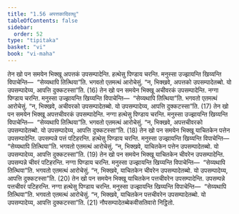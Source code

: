 ```yaml
---
title: "1.56 अपत्तकादिवत्थु"
tableOfContents: false
sidebar:
  order: 52
type: "tipitaka"
basket: "vi"
book: "vi-maha"
---
```



<DynamicBreadcrumb />

<Division number="118" book="vi-maha">

<Paragraph number="495" book="vi-maha">
तेन खो पन समयेन भिक्खू अपत्तकं उपसम्पादेन्ति. हत्थेसु पिण्डाय चरन्ति. मनुस्सा उज्झायन्ति खिय्यन्ति विपाचेन्ति—  “सेय्यथापि तित्थिया”ति. भगवतो एतमत्थं आरोचेसुं. “न, भिक्खवे, अपत्तको उपसम्पादेतब्बो. यो उपसम्पादेय्य, आपत्ति दुक्कटस्सा”ति. (16)
</Paragraph>

<Paragraph number="496" book="vi-maha">
तेन खो पन समयेन भिक्खू अचीवरकं उपसम्पादेन्ति. नग्गा पिण्डाय चरन्ति. मनुस्सा उज्झायन्ति खिय्यन्ति विपाचेन्ति—  “सेय्यथापि तित्थिया”ति. भगवतो एतमत्थं आरोचेसुं. “न, भिक्खवे, अचीवरको उपसम्पादेतब्बो. यो उपसम्पादेय्य, आपत्ति दुक्कटस्सा”ति. (17)
</Paragraph>

<Paragraph number="497" book="vi-maha">
तेन खो पन समयेन भिक्खू अपत्तचीवरकं उपसम्पादेन्ति. नग्गा हत्थेसु पिण्डाय चरन्ति. मनुस्सा उज्झायन्ति खिय्यन्ति विपाचेन्ति—  “सेय्यथापि तित्थिया”ति. भगवतो एतमत्थं आरोचेसुं. “न, भिक्खवे, अपत्तचीवरको उपसम्पादेतब्बो. यो उपसम्पादेय्य, आपत्ति दुक्कटस्सा”ति. (18)
</Paragraph>

<Paragraph number="498" book="vi-maha">
तेन खो पन समयेन भिक्खू याचितकेन पत्तेन उपसम्पादेन्ति. उपसम्पन्ने पत्तं पटिहरन्ति. हत्थेसु पिण्डाय चरन्ति. मनुस्सा उज्झायन्ति खिय्यन्ति विपाचेन्ति—  “सेय्यथापि तित्थिया”ति. भगवतो एतमत्थं आरोचेसुं. “न, भिक्खवे, याचितकेन पत्तेन उपसम्पादेतब्बो. यो उपसम्पादेय्य, आपत्ति दुक्कटस्सा”ति. (19)
</Paragraph>

<Paragraph number="499" book="vi-maha">
तेन खो पन समयेन भिक्खू याचितकेन चीवरेन उपसम्पादेन्ति. उपसम्पन्ने चीवरं पटिहरन्ति. नग्गा पिण्डाय चरन्ति. मनुस्सा उज्झायन्ति खिय्यन्ति विपाचेन्ति—  “सेय्यथापि तित्थिया”ति. भगवतो एतमत्थं आरोचेसुं. “न, भिक्खवे, याचितकेन चीवरेन उपसम्पादेतब्बो. यो उपसम्पादेय्य, आपत्ति दुक्कटस्सा”ति. (20)
</Paragraph>

<Paragraph number="500" book="vi-maha">
तेन खो पन समयेन भिक्खू याचितकेन पत्तचीवरेन उपसम्पादेन्ति. उपसम्पन्ने पत्तचीवरं पटिहरन्ति. नग्गा हत्थेसु पिण्डाय चरन्ति. मनुस्सा उज्झायन्ति खिय्यन्ति विपाचेन्ति—  “सेय्यथापि तित्थिया”ति. भगवतो एतमत्थं आरोचेसुं. “न, भिक्खवे, याचितकेन पत्तचीवरेन उपसम्पादेतब्बो. यो उपसम्पादेय्य, आपत्ति दुक्कटस्सा”ति. (21)

</Paragraph>
</Division>

<Paragraph number="501" type="center" book="vi-maha">
नौपसम्पादेतब्बेकवीसतिवारो निट्ठितो.
</Paragraph>